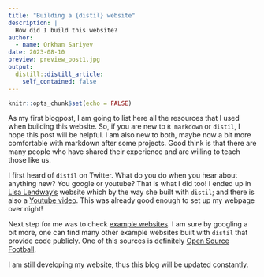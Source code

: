 ```yaml
---
title: "Building a {distil} website"
description: |
  How did I build this website? 
author:
  - name: Orkhan Sariyev
date: 2023-08-10
preview: preview_post1.jpg
output:
  distill::distill_article:
    self_contained: false
---
```



```r
knitr::opts_chunk$set(echo = FALSE)
```

As my first blogpost, I am going to list here all the resources that I used when building this website. So, if you are new to `R markdown` or `distil`, I hope this post will be helpful. I am also new to both, maybe now a bit more comfortable with markdown after some projects. Good think is that there are many people who have shared their experience and are willing to teach those like us. 

I first heard of `distil` on Twitter. What do you do when you hear about anything new? You google or youtube? That is what I did too! I ended up in [Lisa Lendway's](https://lisalendway.netlify.app/) website which by the way she built with `distil`; and there is also a [Youtube video](https://www.youtube.com/watch?time_continue=186&v=Fm3bsYCilEU&embeds_referring_euri=https%3A%2F%2Flisalendway.netlify.app%2F&source_ve_path=MjM4NTE&feature=emb_title). This was already good enough to set up my webpage over night!

Next step for me was to check [example websites](https://pkgs.rstudio.com/distill/articles/examples.html). I am sure by googling a bit more, one can find many other example websites built with `distil` that provide code publicly. One of this sources is definitely [Open Source Football](https://github.com/nflverse/open-source-football). 

I am still developing my website, thus this blog will be updated constantly. 


